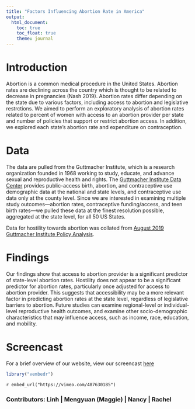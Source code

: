 ```yaml
---
title: "Factors Influencing Abortion Rate in America"
output: 
  html_document:
    toc: true
    toc_float: true
    theme: journal
---
```


# Introduction  

Abortion is a common medical procedure in the United States. Abortion rates are declining across the country which is thought to be related to decrease in pregnancies (Nash 2019). Abortion rates differ depending on the state due to various factors, including access to abortion and legislative restrctions.  We aimed to perform an exploratory analysis of abortion rates related to percent of women with access to an abortion provider per state and number of policies that support or restrict abortion access. In addition, we explored each state’s abortion rate and expenditure on contraception.


# Data  

The data are pulled from the Guttmacher Institute, which is a research organization founded in 1968 working to study, educate, and advance sexual and reproductive health and rights. The [Guttmacher Institute Data Center](https://data.guttmacher.org/) provides public-access birth, abortion, and contraceptive use demographic data at the national and state levels, and contraceptive use data only at the county level. Since we are interested in examining multiple study outcomes—abortion rates, contraceptive funding/access, and teen birth rates—we pulled these data at the finest resolution possible, aggregated at the state level, for all 50 US States. 

Data for hostility towards abortion was collated from [August 2019 Guttmacher Institute Policy Analysis](https://www.guttmacher.org/article/2019/08/state-abortion-policy-landscape-hostile-supportive).

# Findings  

Our findings show that access to abortion provider is a significant predictor of state-level abortion rates. Hostility does not appear to be a significant predictor for abortion rates, particularly once adjusted for access to abortion provider. This suggests that accessibility may be a more relevant factor in predicting abortion rates at the state level, regardless of legislative barriers to abortion. Future studies can examine regional-level or individual-level reproductive health outcomes, and examine other socio-demographic characteristics that may influence access, such as income, race, education, and mobility.

# Screencast

For a brief overview of our website, view our screencast [here](https://vimeo.com/487630185)

```r
library("vembedr")
```

`r embed_url("https://vimeo.com/487630185")`

<h3>Contributors: Linh | Mengyuan (Maggie) | Nancy | Rachel </h3>



